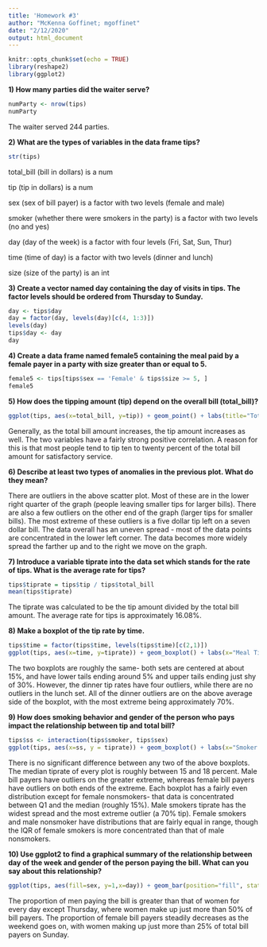 ```yaml
---
title: 'Homework #3'
author: "McKenna Goffinet; mgoffinet"
date: "2/12/2020"
output: html_document
---
```


```r
knitr::opts_chunk$set(echo = TRUE)
library(reshape2)
library(ggplot2)
```

**1) How many parties did the waiter serve?**
```r
numParty <- nrow(tips)
numParty
```
The waiter served 244 parties.

**2) What are the types of variables in the data frame tips?**
```r
str(tips)
```
total_bill (bill in dollars) is a num

tip (tip in dollars) is a num

sex (sex of bill payer) is a factor with two levels (female and male)

smoker (whether there were smokers in the party) is a factor with two levels (no and yes)

day (day of the week) is a factor with four levels (Fri, Sat, Sun, Thur)

time (time of day) is a factor with two levels (dinner and lunch)

size (size of the party) is an int

**3) Create a vector named day containing the day of visits in tips. The factor levels should be ordered from Thursday to Sunday.**
```r
day <- tips$day
day = factor(day, levels(day)[c(4, 1:3)])
levels(day)
tips$day <- day
day
```

**4) Create a data frame named female5 containing the meal paid by a female payer in a party with size greater than or equal to 5.**
```r
female5 <- tips[tips$sex == 'Female' & tips$size >= 5, ]
female5
```

**5) How does the tipping amount (tip) depend on the overall bill (total_bill)?**
```r
ggplot(tips, aes(x=total_bill, y=tip)) + geom_point() + labs(title="Total Bill vs Tip", x = "Total Bill ($)", y = "Tip ($)")
```

Generally, as the total bill amount increases, the tip amount increases as well. The two variables have a fairly strong positive correlation. A reason for this is that most people tend to tip ten to twenty percent of the total bill amount for satisfactory service.

**6) Describe at least two types of anomalies in the previous plot. What do they mean?**

There are outliers in the above scatter plot. Most of these are in the lower right quarter of the graph (people leaving smaller tips for larger bills). There are also a few outliers on the other end of the graph (larger tips for smaller bills). The most extreme of these outliers is a five dollar tip left on a seven dollar bill. The data overall has an uneven spread - most of the data points are concentrated in the lower left corner. The data becomes more widely spread the farther up and to the right we move on the graph.

**7) Introduce a variable tiprate into the data set which stands for the rate of tips. What is the average rate for tips?**
```r
tips$tiprate = tips$tip / tips$total_bill
mean(tips$tiprate)
```
The tiprate was calculated to be the tip amount divided by the total bill amount. The average rate for tips is approximately 16.08%.

**8) Make a boxplot of the tip rate by time.**
```r
tips$time = factor(tips$time, levels(tips$time)[c(2,1)])
ggplot(tips, aes(x=time, y=tiprate)) + geom_boxplot() + labs(x="Meal Time", y="Tip Rate (tip/total_bill)", title="Time vs Tip Rate")
```

The two boxplots are roughly the same- both sets are centered at about 15%, and have lower tails ending around 5% and upper tails ending just shy of 30%. However, the dinner tip rates have four outliers, while there are no outliers in the lunch set. All of the dinner outliers are on the above average side of the boxplot, with the most extreme being approximately 70%.

**9) How does smoking behavior and gender of the person who pays impact the relationship between tip and total bill?**
```r
tips$ss <- interaction(tips$smoker, tips$sex)
ggplot(tips, aes(x=ss, y = tiprate)) + geom_boxplot() + labs(x="Smoker & Sex", y="Tip Rate (tip/total_bill)", title = "Smoker & Sex of Patron vs Tip Rate")
```

There is no significant difference between any two of the above boxplots. The median tiprate of every plot is roughly between 15 and 18 percent. Male bill payers have outliers on the greater extreme, whereas female bill payers have outliers on both ends of the extreme. Each boxplot has a fairly even distribution except for female nonsmokers- that data is concentrated between Q1 and the median (roughly 15%). Male smokers tiprate has the widest spread and the most extreme outlier (a 70% tip). Female smokers and male nonsmoker have distributions that are fairly equal in range, though the IQR of female smokers is more concentrated than that of male nonsmokers.

**10) Use ggplot2 to find a graphical summary of the relationship between day of the week and gender of the person paying the bill. What can you say about this relationship?**
```r
ggplot(tips, aes(fill=sex, y=1,x=day)) + geom_bar(position="fill", stat="identity") + labs(title="Sex of Patron vs Day of the Week",y="Percentage %", x="Day of the Week", fill="Sex of Patron")
```

The proportion of men paying the bill is greater than that of women for every day except Thursday, where women make up just more than 50% of bill payers. The proportion of female bill payers steadily decreases as the weekend goes on, with women making up just more than 25% of total bill payers on Sunday.